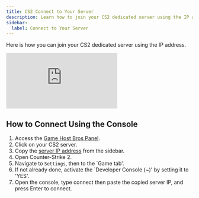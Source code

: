 ```yaml
---
title: CS2 Connect to Your Server
description: Learn how to join your CS2 dedicated server using the IP address.
sidebar:
  label: Connect to Your Server
---
```


Here is how you can join your CS2 dedicated server using the IP address.

<iframe src="https://www.youtube.com/embed/c4m_XmZyUv8?si=NgrmmYo98LRzEOix" title="YouTube video player" frameborder="0" allow="accelerometer; autoplay; clipboard-write; encrypted-media; gyroscope; picture-in-picture; web-share" allowfullscreen></iframe>

## How to Connect Using the Console

1. Access the [Game Host Bros Panel](https://panel.gamehostbros.com/).
2. Click on your CS2 server.
3. Copy the [server IP address](https://www.youtube.com/watch?v=Ap7DtDF-wYg) from the sidebar.
4. Open Counter-Strike 2.
5. Navigate to `Settings`, then to the `Game tab'.
6. If not already done, activate the `Developer Console (~)' by setting it to 'YES'.
7. Open the console, type connect then paste the copied server IP, and press Enter to connect.